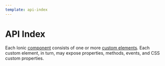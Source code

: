 ```yaml
---
template: api-index
---
```



# API Index

Each Ionic [component](/docs/components) consists of one or more [custom elements](https://developer.mozilla.org/en-US/docs/Web/Web_Components/Using_custom_elements). Each custom element, in turn, may expose properties, methods, events, and CSS custom properties.

<APIList />
